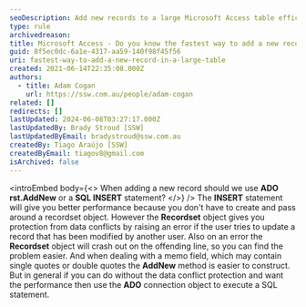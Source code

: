 ```yaml
---
seoDescription: Add new records to a large Microsoft Access table efficiently by using ADO's AddNew method or SQL INSERT statement for improved performance and data conflict protection.
type: rule
archivedreason:
title: Microsoft Access - Do you know the fastest way to add a new record in a large table?
guid: 8f5ec0dc-6a1e-4317-aa59-140f98f45f56
uri: fastest-way-to-add-a-new-record-in-a-large-table
created: 2021-06-14T22:35:08.000Z
authors:
  - title: Adam Cogan
    url: https://ssw.com.au/people/adam-cogan
related: []
redirects: []
lastUpdated: 2024-06-08T03:27:17.000Z
lastUpdatedBy: Brady Stroud [SSW]
lastUpdatedByEmail: bradystroud@ssw.com.au
createdBy: Tiago Araújo [SSW]
createdByEmail: tiagov8@gmail.com
isArchived: false
---
```


<introEmbed
  body={<>
When adding a new record should we use **ADO rst.AddNew** or a **SQL INSERT** statement?
  </>}
/>
The **INSERT** statement will give you better performance because you don't have to create and pass around a recordset object. However the **Recordset** object gives you protection from data conflicts by raising an error if the user tries to update a record that has been modified by another user. Also on an error the **Recordset** object will crash out on the offending line, so you can find the problem easier. And when dealing with a memo field, which may contain single quotes or double quotes the **AddNew** method is easier to construct. But in general if you can do without the data conflict protection and want the performance then use the **ADO** connection object to execute a SQL statement.
